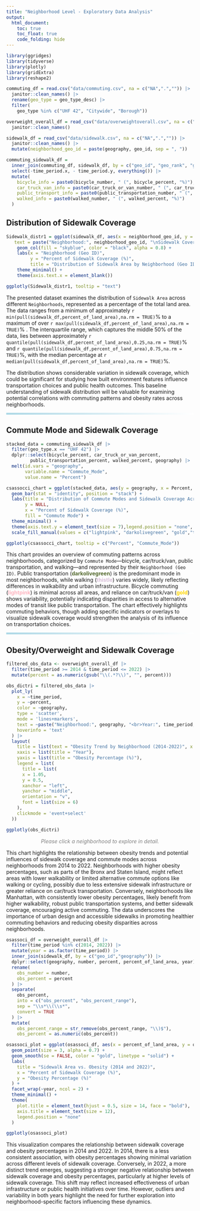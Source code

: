 ```yaml
---
title: "Neighborhood Level - Exploratory Data Analysis"
output: 
  html_document:
    toc: true
    toc_float: true
    code_folding: hide
---
```


```r
library(ggridges)
library(tidyverse)
library(plotly)
library(gridExtra)
library(reshape2)

commuting_df = read.csv("data/commuting.csv", na = c("NA",".","")) |> 
  janitor::clean_names() |> 
  rename(geo_type = geo_type_desc) |> 
  filter(
    geo_type %in% c("UHF 42", "Citywide", "Borough"))

overweight_overall_df = read_csv("data/overweightoverall.csv", na = c("NA",".","")) |> 
  janitor::clean_names()

sidewalk_df = read_csv("data/sidewalk.csv", na = c("NA",".","")) |> 
  janitor::clean_names() |> 
  mutate(neighborhood_geo_id = paste(geography, geo_id, sep = ", ")) 

commuting_sidewalk_df = 
  inner_join(commuting_df, sidewalk_df, by = c("geo_id", "geo_rank", "geography")) |> 
  select(-time_period.x, - time_period.y, everything()) |> 
  mutate(
    bicycle_info = paste0(bicycle_number, " (", bicycle_percent, "%)"),
    car_truck_van_info = paste0(car_truck_or_van_number, " (", car_truck_or_van_percent, "%)"),
    public_transport_info = paste0(public_transportation_number, " (", public_transportation_percent, "%)"),
    walked_info = paste0(walked_number, " (", walked_percent, "%)")
  )
```

## **Distribution of Sidewalk Coverage**
```r
Sidewalk_distr1 = ggplot(sidewalk_df, aes(x = neighborhood_geo_id, y = percent_of_land_area,
   text = paste("Neighborhood:", neighborhood_geo_id, "\nSidewalk Coverage:", sprintf("%.1f", percent_of_land_area), "%"))) +
    geom_col(fill = "skyblue", color = "black", alpha = 0.8) +
    labs(x = "Neighborhood (Geo ID)", 
         y = "Percent of Sidewalk Coverage (%)",
         title = "Distribution of Sidewalk Area by Neighborhood (Geo ID)") +
    theme_minimal() +
    theme(axis.text.x = element_blank())

ggplotly(Sidewalk_distr1, tooltip = "text")
```

The presented dataset examines the distribution of `Sidewalk Area` across different `Neighborhoods`, represented as a percentage of the total land area. The data ranges from a minimum of approximately `r min(pull(sidewalk_df,percent_of_land_area),na.rm = TRUE)`%  to a maximum of over `r max(pull(sidewalk_df,percent_of_land_area),na.rm = TRUE)`% . The interquartile range, which captures the middle 50% of the data, lies between approximately `r quantile(pull(sidewalk_df,percent_of_land_area),0.25,na.rm = TRUE)`% and `r quantile(pull(sidewalk_df,percent_of_land_area),0.75,na.rm = TRUE)`%, with the median percentage at `r median(pull(sidewalk_df,percent_of_land_area),na.rm = TRUE)`%. 

The distribution shows considerable variation in sidewalk coverage, which could be significant for studying how built environment features influence transportation choices and public health outcomes. This baseline understanding of sidewalk distribution will be valuable for examining potential correlations with commuting patterns and obesity rates across neighborhoods.

<hr style="height: 5px; border: none; background: linear-gradient(to right, lightblue, white);">

## **Commute Mode and Sidewalk Coverage**
```r
stacked_data = commuting_sidewalk_df |> 
  filter(geo_type.x == "UHF 42") |> 
  dplyr::select(bicycle_percent, car_truck_or_van_percent, 
         public_transportation_percent, walked_percent, geography) |> 
  melt(id.vars = "geography",  
       variable.name = "Commute_Mode", 
       value.name = "Percent")

csassocci_chart = ggplot(stacked_data, aes(y = geography, x = Percent, fill = Commute_Mode)) +
  geom_bar(stat = "identity", position = "stack") +
  labs(title = "Distribution of Commute Modes and Sidewalk Coverage Across Neighborhoods",
       y = NULL,
       x = "Percent of Sidewalk Coverage (%)",
       fill = "Commute Mode") +
  theme_minimal() +
  theme(axis.text.y = element_text(size = 7),legend.position = "none", plot.title = element_text(size = 9)) +
  scale_fill_manual(values = c("lightpink", "darkolivegreen", "gold","thistle"))

ggplotly(csassocci_chart, tooltip = c("Percent", "Commute_Mode"))
```

This chart provides an overview of commuting patterns across neighborhoods, categorized by `Commute Mode`—bicycle, car/truck/van, public transportation, and walking—and represented by their `Neighborhood (Geo ID)`. Public transportation (**<span style="color:darkolivegreen;">darkolivegreen</span>**) is the predominant mode in most neighborhoods, while walking (**<span style="color:thistle;">thistle</span>**) varies widely, likely reflecting differences in walkability and urban infrastructure. Bicycle commuting (**<span style="color:lightpink;">lightpink</span>**) is minimal across all areas, and reliance on car/truck/van (**<span style="color:gold;">gold</span>**) shows variability, potentially indicating disparities in access to alternative modes of transit like public transportation. The chart effectively highlights commuting behaviors, though adding specific indicators or overlays to visualize sidewalk coverage would strengthen the analysis of its influence on transportation choices.

<hr style="height: 5px; border: none; background: linear-gradient(to right, lightblue, white);">

## **Obesity/Overweight and Sidewalk Coverage**
```r
filtered_obs_data <- overweight_overall_df |> 
  filter(time_period >= 2014 & time_period <= 2022) |> 
  mutate(percent = as.numeric(gsub("\\(.*?\\)", "", percent)))

obs_dictri = filtered_obs_data |> 
  plot_ly(
    x = ~time_period,
    y = ~percent,
    color = ~geography,
    type = 'scatter',
    mode = 'lines+markers',
    text = ~paste("Neighborhood:", geography, "<br>Year:", time_period, "<br>Percentage:", percent, "%"),
    hoverinfo = 'text'
  ) |> 
  layout(
    title = list(text = "Obesity Trend by Neighborhood (2014-2022)", x = 0.5),
    xaxis = list(title = "Year"),
    yaxis = list(title = "Obesity Percentage (%)"),
    legend = list(
      title = list(
      x = 1.05,  
      y = 0.5,
      xanchor = "left",
      yanchor = "middle",
      orientation = "v",
      font = list(size = 6)
    ),
    clickmode = 'event+select'
  ))

ggplotly(obs_dictri)
```
<p style="text-align:center; font-size:14px; font-style:italic; color:gray;">
  Please click a neighborhood to explore in detail.
</p>

This chart highlights the relationship between obesity trends and potential influences of sidewalk coverage and commute modes across neighborhoods from 2014 to 2022. Neighborhoods with higher obesity percentages, such as parts of the Bronx and Staten Island, might reflect areas with lower walkability or limited alternative commute options like walking or cycling, possibly due to less extensive sidewalk infrastructure or greater reliance on car/truck transportation. Conversely, neighborhoods like Manhattan, with consistently lower obesity percentages, likely benefit from higher walkability, robust public transportation systems, and better sidewalk coverage, encouraging active commuting. The data underscores the importance of urban design and accessible sidewalks in promoting healthier commuting behaviors and reducing obesity disparities across neighborhoods.

```r
osassoci_df = overweight_overall_df |> 
  filter(time_period %in% c(2014, 2022)) |> 
  mutate(year = as.factor(time_period)) |> 
  inner_join(sidewalk_df, by = c("geo_id","geography")) |> 
  dplyr::select(geography, number, percent, percent_of_land_area, year) |> 
  rename(
    obs_number = number,
    obs_percent = percent
  ) |> 
  separate(
    obs_percent, 
    into = c("obs_percent", "obs_percent_range"), 
    sep = "\\s*\\(\\s*", 
    convert = TRUE
  ) |>
  mutate(
    obs_percent_range = str_remove(obs_percent_range, "\\)$"),
    obs_percent = as.numeric(obs_percent))

osassoci_plot = ggplot(osassoci_df, aes(x = percent_of_land_area, y = obs_percent, color = year,)) +
  geom_point(size = 3, alpha = 0.7) +
  geom_smooth(se = FALSE, color = "gold", linetype = "solid") +
  labs(
    title = "Sidewalk Area vs. Obesity (2014 and 2022)",
    x = "Percent of Sidewalk Coverage (%)",
    y = "Obesity Percentage (%)"
  ) +
  facet_wrap(~year, ncol = 2) +
  theme_minimal() +
  theme(
    plot.title = element_text(hjust = 0.5, size = 14, face = "bold"),
    axis.title = element_text(size = 12),
    legend.position = "none"
  )

ggplotly(osassoci_plot)
```

This visualization compares the relationship between sidewalk coverage and obesity percentages in 2014 and 2022. In 2014, there is a less consistent association, with obesity percentages showing minimal variation across different levels of sidewalk coverage. Conversely, in 2022, a more distinct trend emerges, suggesting a stronger negative relationship between sidewalk coverage and obesity percentages, particularly at higher levels of sidewalk coverage. This shift may reflect increased effectiveness of urban infrastructure or public health initiatives over time. However, outliers and variability in both years highlight the need for further exploration into neighborhood-specific factors influencing these dynamics.







